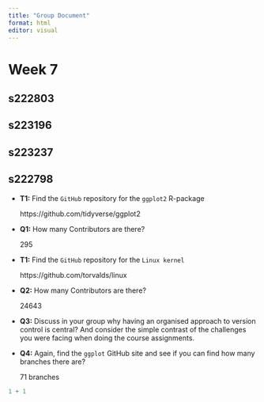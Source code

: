 ```yaml
---
title: "Group Document"
format: html
editor: visual
---
```


# Week 7

## s222803

## s223196

## s223237

## s222798

-   **T1:** Find the `GitHub` repository for the `ggplot2` R-package

    https://github.com/tidyverse/ggplot2

-   **Q1:** How many Contributors are there?

    295

-   **T1:** Find the `GitHub` repository for the `Linux kernel`

    https://github.com/torvalds/linux

-   **Q2:** How many Contributors are there?

    24643

-   **Q3:** Discuss in your group why having an organised approach to version control is central? And consider the simple contrast of the challenges you were facing when doing the course assignments.

```{=html}
<!-- -->
```
-   **Q4:** Again, find the `ggplot` GitHub site and see if you can find how many branches there are?

    71 branches

```r
1 + 1
```
